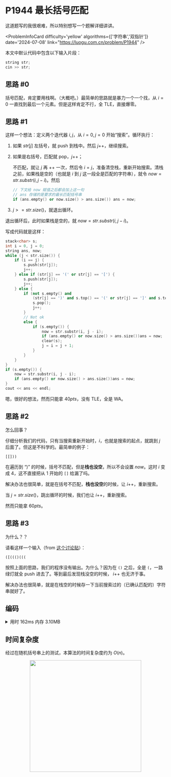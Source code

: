 # P1944 最长括号匹配

这道题写的我很艰难，所以特别想写一个题解详细讲讲。


<ProblemInfoCard
  difficulty='yellow'
  algorithms={['字符串','双指针']}
  date='2024-07-08'
  link="https://luogu.com.cn/problem/P1944"
/>

本文中默认代码中包含以下输入片段：

```cpp
string str;
cin >> str;
```

## 思路 #0

括号匹配，肯定要用栈啊。（大概吧。）最简单的思路就是暴力一个一个找，从 $i=0$ 一直找到最后一个元素。但是这样肯定不行，全 TLE，直接爆零。

## 思路 #1

这样一个想法：定义两个迭代器 $i,j$，从 $i=0,j=0$ 开始“搜索”。循环执行：

1. 如果 $str[j]$ 左括号，就 push 到栈中。然后 $j$++，继续搜索。

2. 如果是右括号，匹配就 pop，$j$++；
   
    不匹配，就让 $j$ 再 ++ 一次，然后令 $i=j$，准备清空栈，重新开始搜索。清栈之前，如果栈是空的（也就是 $i$ 到 $j$ 这一段全是匹配的字符串），就令 $now=str.substr(i,j-i)$。然后
   
   ```cpp
   // 下文给 now 赋值之后都会加上这一句
   // ans 存储的是要求的最长匹配括号串
   if (ans.empty() or now.size() > ans.size()) ans = now;
   ```

3. $j>=str.size()$，就退出循环。

退出循环后，此时如果栈是空的，就 $now=str.substr(i,j-i)$。

写成代码就是这样：

```cpp
stack<char> s;
int i = 0, j = 0;
string ans, now;
while (j < str.size()) {
    if (i == j) {
        s.push(str[j]);
        j++;
    } else if (str[j] == '(' or str[j] == '[') {
        s.push(str[j]);
        j++;
    } else {
        if (not s.empty() and
            (str[j] == ')' and s.top() == '(' or str[j] == ']' and s.top() == '[')) {
            s.pop();
            j++;
        }
        // Not ok
        else {
            if (s.empty()) {
                now = str.substr(i, j - i);
                if (ans.empty() or now.size() > ans.size())ans = now;
                clear(s);
                j = i = j + 1;
            }
        }
    }
}
if (s.empty()) {
    now = str.substr(i, j - i);
    if (ans.empty() or now.size() > ans.size())ans = now;
}
cout << ans << endl;
```

嗯，很好的想法，然而只能拿 $40pts$，没有 TLE，全是 WA。

## 思路 #2

怎么回事？

仔细分析我们的代码，只有当搜索重新开始时，$i$，也就是搜索的起点，就跳到 $j$ 后面了。但这是不科学的。最简单的例子：

```
[[]))
```

在遍历到 “)” 的时候，括号不匹配，但是**栈也没空**，所以不会设置 $now$。这时 $i$ 变成 $4$，这不直接把从 $1$ 开始的 `[]` 给漏了吗。

解决办法也很简单，就是在括号不匹配，**栈也没空**的时候，让 $i$++，重新搜索。

当 $j=str.size()$，跳出循环的时候，我们也让 $i$++，重新搜索。

然而只能拿 $60pts$。

## 思路 #3

为什么？？

请看这样一个输入（from [这个讨论贴](https://www.luogu.com.cn/discuss/698850)）：

```
([((()(((
```

按照上面的思路，我们的程序没有输出。为什么？因为在 `()` 之后，全是 `(`，一路绿灯就全 push 进去了。等到最后发现栈没空的时候， $i$++ 也无济于事。

解决办法也很简单，就是在栈空的时候存一下当前搜索过的（已确认匹配的）字符串就好了。

## 编码

<details>
<summary>用时 162ms 内存 3.10MB</summary>
```cpp showLineNumbers
/* 
* P1944 最长括号匹配
*/
#include <iostream>
#include <string>
#include <stack>
using namespace std;
// ( [ ( ] [ ( ) ] ] ( )
void clear(stack<char>& s) {
    while (not s.empty())s.pop();
}
int main() {
    string str;
    cin >> str;
    stack<char> s; // This problem you don't use stack, you can AC?
    int i = 0, j = 0; // Iterators, i for begin
    string ans, now;
loop:
    while (j < str.size()) {
        // Begin searching from i
        if (i == j) {
            s.push(str[j]);
            j++;
        }
        // Left bracket
        else if (str[j] == '(' or str[j] == '[') {
            s.push(str[j]);
            j++;
        }
        // Right bracket
        else {
            if (not s.empty() and
                (str[j] == ')' and s.top() == '(' or str[j] == ']' and s.top() == '[')) {
                s.pop();
                j++;
            }
            // Not ok
            else {
                if (s.empty()) {
                    now = str.substr(i, j - i);
                    if (ans.empty() or now.size() > ans.size())ans = now;
                    j = i = j + 1;
                } else {
                    clear(s);
                    i++;
                    j = i;
                    goto loop;
                }
            }
        }
        // If now stack is empty, save ok string first
        if (s.empty()) {
            now = str.substr(i, j - i);
            if (ans.empty() or now.size() > ans.size())ans = now;
        }
    }
    if (s.empty()) {
        now = str.substr(i, j - i);
        if (ans.empty() or now.size() > ans.size())ans = now;
    } else {
        clear(s);
        i++;
        j = i;
        goto loop;
    }
    cout << ans << endl;
    return 0;
}
```
</details>

## 时间复杂度

经过在随机括号串上的测试，本算法的时间复杂度约为 $O(n)$。

<center>
    <img className='invertable-img' height='350rem' src='https://cdn.luogu.com.cn/upload/image_hosting/hubyvazv.png' />
</center>